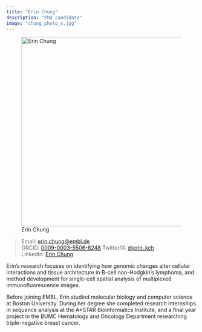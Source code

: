 ```yaml
---
title: "Erin Chung"
description: "PhD candidate"
image: "chung_photo_s.jpg"
---
```


![Erin Chung](chung_photo.jpeg){width="500" fig-align="center"}

> Email: [erin.chung\@embl.de](mailto:erin.chung@embl.de)\
> ORCID:  [0009-0003-5506-8248](https://europepmc.org/authors/0009-0003-5506-8248)
> Twitter/X: [\@erin_kch](https://twitter.com/erin_kch)\
> LinkedIn: [Erin Chung](https://www.linkedin.com/in/erin-kch/)\

Erin's research focuses on identifying how genomic changes alter cellular interactions and tissue architecture in B-cell non-Hodgkin's lymphoma, and method development for single-cell spatial analysis of multiplexed immunofluorescence images.

Before joining EMBL, Erin studied molecular biology and computer science at Boston University. During her degree she completed research internships in sequence analysis at the A\*STAR Bioinformatics Institute, and a final year project in the BUMC Hematology and Oncology Department researching triple-negative breast cancer.
